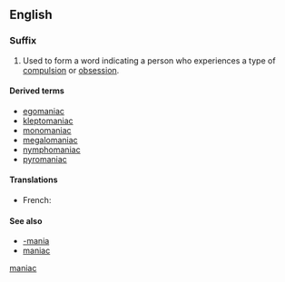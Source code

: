==English==

===Suffix===
{{head|en}}

# Used to form a word indicating a person who experiences a type of [[compulsion]] or [[obsession]].

====Derived terms====
* [[egomaniac]]
* [[kleptomaniac]]
* [[monomaniac]]
* [[megalomaniac]]
* [[nymphomaniac]]
* [[pyromaniac]]

====Translations====
{{trans-top|indicating a person who experiences compulsion}}
* French: {{t+|fr|-mane}}
{{trans-mid}}
{{trans-bottom}}

====See also====
* [[-mania]]
* [[maniac]]

[[Category:English suffixes|maniac]]